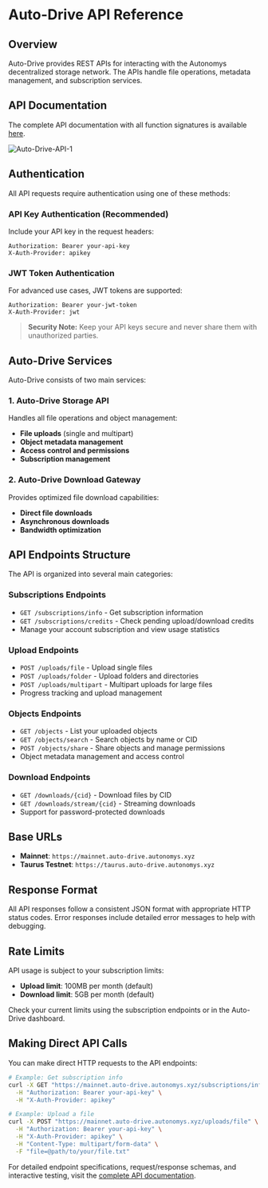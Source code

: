 # Auto-Drive API Reference

## Overview

Auto-Drive provides REST APIs for interacting with the Autonomys decentralized storage network. The APIs handle file operations, metadata management, and subscription services.

## API Documentation

The complete API documentation with all function signatures is available [here](https://mainnet.auto-drive.autonomys.xyz/api/docs).

![Auto-Drive-API-1](/developers/Auto-Drive-API-1.png)

## Authentication

All API requests require authentication using one of these methods:

### API Key Authentication (Recommended)
Include your API key in the request headers:

```http
Authorization: Bearer your-api-key
X-Auth-Provider: apikey
```

### JWT Token Authentication
For advanced use cases, JWT tokens are supported:

```http
Authorization: Bearer your-jwt-token
X-Auth-Provider: jwt
```

> **Security Note:** Keep your API keys secure and never share them with unauthorized parties.

## Auto-Drive Services

Auto-Drive consists of two main services:

### 1. Auto-Drive Storage API
Handles all file operations and object management:
- **File uploads** (single and multipart)
- **Object metadata management** 
- **Access control and permissions**
- **Subscription management**

### 2. Auto-Drive Download Gateway
Provides optimized file download capabilities:
- **Direct file downloads**
- **Asynchronous downloads**
- **Bandwidth optimization**

## API Endpoints Structure

The API is organized into several main categories:

### Subscriptions Endpoints
- `GET /subscriptions/info` - Get subscription information
- `GET /subscriptions/credits` - Check pending upload/download credits
- Manage your account subscription and view usage statistics

### Upload Endpoints
- `POST /uploads/file` - Upload single files
- `POST /uploads/folder` - Upload folders and directories
- `POST /uploads/multipart` - Multipart uploads for large files
- Progress tracking and upload management

### Objects Endpoints
- `GET /objects` - List your uploaded objects
- `GET /objects/search` - Search objects by name or CID
- `POST /objects/share` - Share objects and manage permissions
- Object metadata management and access control

### Download Endpoints
- `GET /downloads/{cid}` - Download files by CID
- `GET /downloads/stream/{cid}` - Streaming downloads
- Support for password-protected downloads

## Base URLs

- **Mainnet**: `https://mainnet.auto-drive.autonomys.xyz`
- **Taurus Testnet**: `https://taurus.auto-drive.autonomys.xyz`

## Response Format

All API responses follow a consistent JSON format with appropriate HTTP status codes. Error responses include detailed error messages to help with debugging.

## Rate Limits

API usage is subject to your subscription limits:
- **Upload limit**: 100MB per month (default)
- **Download limit**: 5GB per month (default)

Check your current limits using the subscription endpoints or in the Auto-Drive dashboard.

## Making Direct API Calls

You can make direct HTTP requests to the API endpoints:

```bash
# Example: Get subscription info
curl -X GET "https://mainnet.auto-drive.autonomys.xyz/subscriptions/info" \
  -H "Authorization: Bearer your-api-key" \
  -H "X-Auth-Provider: apikey"
```

```bash
# Example: Upload a file
curl -X POST "https://mainnet.auto-drive.autonomys.xyz/uploads/file" \
  -H "Authorization: Bearer your-api-key" \
  -H "X-Auth-Provider: apikey" \
  -H "Content-Type: multipart/form-data" \
  -F "file=@path/to/your/file.txt"
```

For detailed endpoint specifications, request/response schemas, and interactive testing, visit the [complete API documentation](https://mainnet.auto-drive.autonomys.xyz/api/docs).